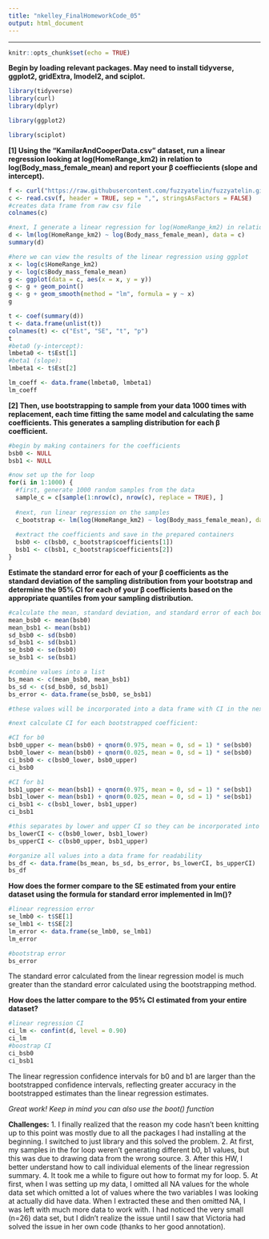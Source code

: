 ```yaml
---
title: "nkelley_FinalHomeworkCode_05"
output: html_document
---
```


---
```r
knitr::opts_chunk$set(echo = TRUE)
```

**Begin by loading relevant packages. May need to install tidyverse, ggplot2, gridExtra, lmodel2, and sciplot.** 
```r
library(tidyverse)
library(curl)
library(dplyr)
```
```r
library(ggplot2)
```
```r
library(sciplot)
```

**[1] Using the “KamilarAndCooperData.csv” dataset, run a linear regression looking at log(HomeRange_km2) in relation to log(Body_mass_female_mean) and report your β
 coeffiecients (slope and intercept).**
```r
f <- curl("https://raw.githubusercontent.com/fuzzyatelin/fuzzyatelin.github.io/master/AN588_Fall21/KamilarAndCooperData.csv")
c <- read.csv(f, header = TRUE, sep = ",", stringsAsFactors = FALSE)
#creates data frame from raw csv file
colnames(c)

#next, I generate a linear regression for log(HomeRange_km2) in relation to log(Body_mass_female_mean) and summarize the results
d <- lm(log(HomeRange_km2) ~ log(Body_mass_female_mean), data = c)
summary(d)
```

```r
#here we can view the results of the linear regression using ggplot
x <- log(c$HomeRange_km2)
y <- log(c$Body_mass_female_mean)
g <- ggplot(data = c, aes(x = x, y = y))
g <- g + geom_point()
g <- g + geom_smooth(method = "lm", formula = y ~ x)
g
```

```r
t <- coef(summary(d))
t <- data.frame(unlist(t))
colnames(t) <- c("Est", "SE", "t", "p")
t
#beta0 (y-intercept):
lmbeta0 <- t$Est[1]
#beta1 (slope):
lmbeta1 <- t$Est[2]

lm_coeff <- data.frame(lmbeta0, lmbeta1)
lm_coeff

```

**[2] Then, use bootstrapping to sample from your data 1000 times with replacement, each time fitting the same model and calculating the same coefficients. This generates a sampling distribution for each β coefficient.**
```r
#begin by making containers for the coefficients
bsb0 <- NULL
bsb1 <- NULL

#now set up the for loop
for(i in 1:1000) {
  #first, generate 1000 random samples from the data
  sample_c = c[sample(1:nrow(c), nrow(c), replace = TRUE), ]
  
  #next, run linear regression on the samples
  c_bootstrap <- lm(log(HomeRange_km2) ~ log(Body_mass_female_mean), data = sample_c)
  
  #extract the coefficients and save in the prepared containers
  bsb0 <- c(bsb0, c_bootstrap$coefficients[1])
  bsb1 <- c(bsb1, c_bootstrap$coefficients[2])
}
```

**Estimate the standard error for each of your β
 coefficients as the standard deviation of the sampling distribution from your bootstrap and determine the 95% CI for each of your β
 coefficients based on the appropriate quantiles from your sampling distribution.**
```r
#calculate the mean, standard deviation, and standard error of each bootstrapped coefficient (b0, b1) 
mean_bsb0 <- mean(bsb0)
mean_bsb1 <- mean(bsb1)
sd_bsb0 <- sd(bsb0)
sd_bsb1 <- sd(bsb1)
se_bsb0 <- se(bsb0)
se_bsb1 <- se(bsb1)

#combine values into a list
bs_mean <- c(mean_bsb0, mean_bsb1)
bs_sd <- c(sd_bsb0, sd_bsb1)
bs_error <- data.frame(se_bsb0, se_bsb1) 

#these values will be incorporated into a data frame with CI in the next chunk...
```

```r
#next calculate CI for each bootstrapped coefficient:

#CI for b0
bsb0_upper <- mean(bsb0) + qnorm(0.975, mean = 0, sd = 1) * se(bsb0)
bsb0_lower <- mean(bsb0) + qnorm(0.025, mean = 0, sd = 1) * se(bsb0)  
ci_bsb0 <- c(bsb0_lower, bsb0_upper)
ci_bsb0

#CI for b1
bsb1_upper <- mean(bsb1) + qnorm(0.975, mean = 0, sd = 1) * se(bsb1)
bsb1_lower <- mean(bsb1) + qnorm(0.025, mean = 0, sd = 1) * se(bsb1)  
ci_bsb1 <- c(bsb1_lower, bsb1_upper)
ci_bsb1

#this separates by lower and upper CI so they can be incorporated into a larger data frame continuing from the previous chunk
bs_lowerCI <- c(bsb0_lower, bsb1_lower)
bs_upperCI <- c(bsb0_upper, bsb1_upper)

#organize all values into a data frame for readability
bs_df <- data.frame(bs_mean, bs_sd, bs_error, bs_lowerCI, bs_upperCI)
bs_df
```

**How does the former compare to the SE estimated from your entire dataset using the formula for standard error implemented in lm()?**
```r
#linear regression error
se_lmb0 <- t$SE[1]
se_lmb1 <- t$SE[2]
lm_error <- data.frame(se_lmb0, se_lmb1)
lm_error

#bootstrap error
bs_error
```
The standard error calculated from the linear regression model is much greater than the standard error calculated using the bootstrapping method. 

**How does the latter compare to the 95% CI estimated from your entire dataset?**
```r
#linear regression CI
ci_lm <- confint(d, level = 0.90)
ci_lm
#boostrap CI
ci_bsb0
ci_bsb1
```
The linear regression confidence intervals for b0 and b1 are larger than the bootstrapped confidence intervals, reflecting greater accuracy in the bootstrapped estimates than the linear regression estimates. 

*Great work! Keep in mind you can also use the boot() function*

**Challenges:**
1. I finally realized that the reason my code hasn't been knitting up to this point was mostly due to all the packages I had installing at the beginning. I switched to just library and this solved the problem. 
2. At first, my samples in the for loop weren't generating different b0, b1 values, but this was due to drawing data from the wrong source. 
3. After this HW, I better understand how to call individual elements of the linear regression summary. 
4. It took me a while to figure out how to format my for loop.
5. At first, when I was setting up my data, I omitted all NA values for the whole data set which omitted a lot of values where the two variables I was looking at actually did have data. When I extracted these and then omitted NA, I was left with much more data to work with. I had noticed the very small (n=26) data set, but I didn't realize the issue until I saw that Victoria had solved the issue in her own code (thanks to her good annotation). 